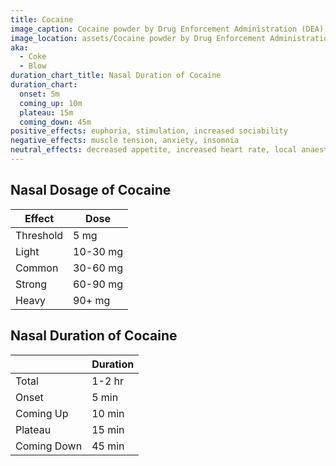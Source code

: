 ```yaml
---
title: Cocaine
image_caption: Cocaine powder by Drug Enforcement Administration (DEA).jpg
image_location: assets/Cocaine powder by Drug Enforcement Administration (DEA).jpg
aka:
  - Coke
  - Blow
duration_chart_title: Nasal Duration of Cocaine
duration_chart:
  onset: 5m
  coming_up: 10m
  plateau: 15m
  coming_down: 45m
positive_effects: euphoria, stimulation, increased sociability
negative_effects: muscle tension, anxiety, insomnia
neutral_effects: decreased appetite, increased heart rate, local anaesthesia
---
```


## Nasal Dosage of Cocaine
| Effect | Dose |
| --- | --- |
| Threshold | 5 mg |
| Light | 10-30 mg |
| Common | 30-60 mg |
| Strong | 60-90 mg |
| Heavy | 90+ mg |

## Nasal Duration of Cocaine
|  | Duration |
| --- | --- |
| Total | 1-2 hr |
| Onset | 5 min |
| Coming Up | 10 min |
| Plateau | 15 min |
| Coming Down | 45 min |





